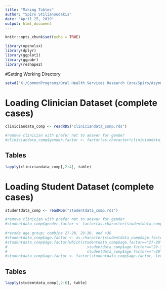 ```yaml
---
title: "Making Tables"
author: "Spiro Stilianoudakis"
date: "April 25, 2019"
output: html_document
---
```


```r
knitr::opts_chunk$set(echo = TRUE)
```

```r
library(openxlsx)
library(dplyr)
library(ggplot2)
library(ggpubr)
library(reshape2)
```

#Setting Working Directory

```r
setwd("X:/CommonPrograms/Oral Health Services Research Core/Spiro/Asymmetry")
```

# Loading Clinician Dataset (complete cases)

```r
cliniciandata_comp <- readRDS("cliniciandata_comp.rds")

#remove clinician with prefer not to answer for gender
#cliniciandata_comp$gender.factor <- factor(as.character(cliniciandata_comp$gender.factor))
```

## Tables

```r
lapply(cliniciandata_comp[,2:4], table)
```


# Loading Student Dataset (complete cases)

```r
studentdata_comp <- readRDS("studentdata_comp.rds")

#remove clinician with prefer not to answer for gender
#studentdata_comp$gender.factor <- factor(as.character(studentdata_comp$gender.factor))
 
#recode age group; combine 27-28, 29-30, and >30
#studentdata_comp$age.factor <- as.character(studentdata_comp$age.factor)
#studentdata_comp$age.factor[which(studentdata_comp$age.factor=="27-28" |
#                                    studentdata_comp$age.factor=="29-30" |
#                                    studentdata_comp$age.factor==">30")] <- ">26"
#studentdata_comp$age.factor <- factor(studentdata_comp$age.factor, levels=c("21-22", "23-24", "25-26", ">26"))
```

## Tables

```r
lapply(studentdata_comp[,2:6], table)
```
